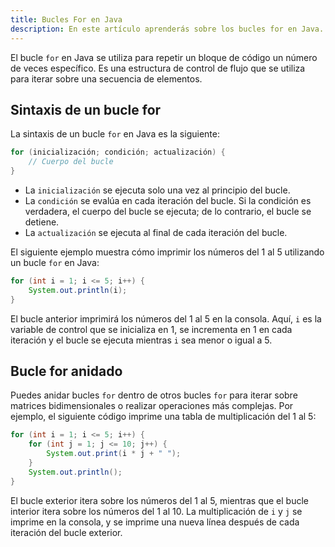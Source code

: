 ```yaml
---
title: Bucles For en Java
description: En este artículo aprenderás sobre los bucles for en Java.
---
```


El bucle `for` en Java se utiliza para repetir un bloque de código un número de veces específico. Es una estructura de control de flujo que se utiliza para iterar sobre una secuencia de elementos.

## Sintaxis de un bucle for

La sintaxis de un bucle `for` en Java es la siguiente:

```java
for (inicialización; condición; actualización) {
    // Cuerpo del bucle
}
```

- La `inicialización` se ejecuta solo una vez al principio del bucle.
- La `condición` se evalúa en cada iteración del bucle. Si la condición es verdadera, el cuerpo del bucle se ejecuta; de lo contrario, el bucle se detiene.
- La `actualización` se ejecuta al final de cada iteración del bucle.


El siguiente ejemplo muestra cómo imprimir los números del 1 al 5 utilizando un bucle `for` en Java:

```java
for (int i = 1; i <= 5; i++) {
    System.out.println(i);
}
```

El bucle anterior imprimirá los números del 1 al 5 en la consola. Aquí, `i` es la variable de control que se inicializa en 1, se incrementa en 1 en cada iteración y el bucle se ejecuta mientras `i` sea menor o igual a 5.

## Bucle for anidado

Puedes anidar bucles `for` dentro de otros bucles `for` para iterar sobre matrices bidimensionales o realizar operaciones más complejas. Por ejemplo, el siguiente código imprime una tabla de multiplicación del 1 al 5:

```java
for (int i = 1; i <= 5; i++) {
    for (int j = 1; j <= 10; j++) {
        System.out.print(i * j + " ");
    }
    System.out.println();
}
```

El bucle exterior itera sobre los números del 1 al 5, mientras que el bucle interior itera sobre los números del 1 al 10. La multiplicación de `i` y `j` se imprime en la consola, y se imprime una nueva línea después de cada iteración del bucle exterior.




